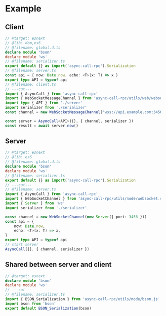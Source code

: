 # Example

## Client

<style>{'code+a{display:none;}'}</style>

```ts twoslash
// @target: esnext
// @lib: dom,es6
// @filename: global.d.ts
declare module 'bson'
declare module 'ws'
// @filename: serializer.ts
export default {} as import('async-call-rpc').Serialization
// @filename: server.ts
const api = { now: Date.now, echo: <T>(x: T) => x }
export type API = typeof api
// @filename: client.ts
// ---cut---
import { AsyncCall } from 'async-call-rpc'
import { WebSocketMessageChannel } from 'async-call-rpc/utils/web/websocket.client.js'
import type { API } from './server'
import serializer from './serializer'
const channel = new WebSocketMessageChannel('wss://api.example.com:3456/')

const server = AsyncCall<API>({}, { channel, serializer })
const result = await server.now()
```

## Server

```ts twoslash
// @target: esnext
// @lib: es6
// @filename: global.d.ts
declare module 'bson'
declare module 'ws'
// @filename: serializer.ts
export default {} as import('async-call-rpc').Serialization
// ---cut---
// @filename: server.ts
import { AsyncCall } from 'async-call-rpc'
import { WebSocketChannel } from 'async-call-rpc/utils/node/websocket.server.js'
import { Server } from 'ws'
import serializer from './serializer'

const channel = new WebSocketChannel(new Server({ port: 3456 }))
const api = {
    now: Date.now,
    echo: <T>(x: T) => x,
}
export type API = typeof api
// start server
AsyncCall({}, { channel, serializer })
```

## Shared between server and client

```ts twoslash
// @target: esnext
declare module 'bson'
declare module 'ws'
// ---cut---
// @filename: serializer.ts
import { BSON_Serialization } from 'async-call-rpc/utils/node/bson.js'
import bson from 'bson'
export default BSON_Serialization(bson)
```
